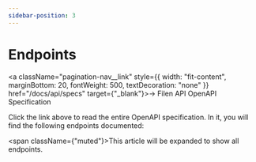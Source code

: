 ```yaml
---
sidebar-position: 3
---
```



# Endpoints

<a className="pagination-nav__link" style={{ width: "fit-content", marginBottom: 20, fontWeight: 500, textDecoration: "none" }} href="/docs/api/specs" target={"_blank"}>-> Filen API OpenAPI Specification</a>

Click the link above to read the entire OpenAPI specification. In it, you will find the following endpoints documented:

<EndpointsOverview />

<span className={"muted"}>This article will be expanded to show all endpoints.</span>